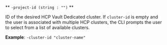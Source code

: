 <a id="hcp-connect-flag-cluster-id" />

** `-project-id (string : "")` **

ID of the desired HCP Vault Dedicated cluster.
If `cluster-id` is empty and the user is associated with multiple HCP clusters,
the CLI prompts the user to select from a list of available clusters.

**Example**: `-cluster-id "cluster-name"`
